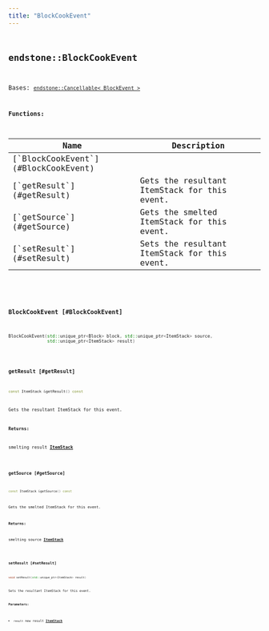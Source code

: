 ```yaml
---
title: "BlockCookEvent"
---
```


## <code className="doc-symbol doc-symbol-class"/> endstone::BlockCookEvent

Bases: [`endstone::Cancellable< BlockEvent >`](cancellable)
















**Functions:**

<table>
<thead>
   <tr>
      <th>Name</th>
      <th>Description</th>
   </tr>
</thead>
<tbody>
<tr key="classendstone_1_1_block_cook_event_1a75e3ce9d305c7273ddadd7cb345a5259">
    <td>[`BlockCookEvent`](#BlockCookEvent)</td>
    <td></td>
</tr>
<tr key="classendstone_1_1_block_cook_event_1a0b7b3c972fa4056c0598cba0a6259b1a">
    <td>[`getResult`](#getResult)</td>
    <td>Gets the resultant ItemStack for this event.</td>
</tr>
<tr key="classendstone_1_1_block_cook_event_1a48bbbed0ceebb9f258cb7386ad47b15e">
    <td>[`getSource`](#getSource)</td>
    <td>Gets the smelted ItemStack for this event.</td>
</tr>
<tr key="classendstone_1_1_block_cook_event_1abba7e5e677bb7f21a49ebcbf84a0aa2f">
    <td>[`setResult`](#setResult)</td>
    <td>Sets the resultant ItemStack for this event.</td>
</tr>
</tbody>
</table>

### <code className="doc-symbol doc-symbol-function"/> BlockCookEvent [#BlockCookEvent]

```cpp
BlockCookEvent(std::unique_ptr<Block> block, std::unique_ptr<ItemStack> source,
               std::unique_ptr<ItemStack> result)
```
### <code className="doc-symbol doc-symbol-function"/> getResult [#getResult]

```cpp
const ItemStack &getResult() const
```

Gets the resultant ItemStack for this event.





**Returns:**

smelting result [**ItemStack**](classendstone_1_1_item_stack.md) 





        
### <code className="doc-symbol doc-symbol-function"/> getSource [#getSource]

```cpp
const ItemStack &getSource() const
```

Gets the smelted ItemStack for this event.





**Returns:**

smelting source [**ItemStack**](classendstone_1_1_item_stack.md) 





        
### <code className="doc-symbol doc-symbol-function"/> setResult [#setResult]

```cpp
void setResult(std::unique_ptr<ItemStack> result)
```

Sets the resultant ItemStack for this event.





**Parameters:**


* `result` new result [**ItemStack**](classendstone_1_1_item_stack.md) 




        